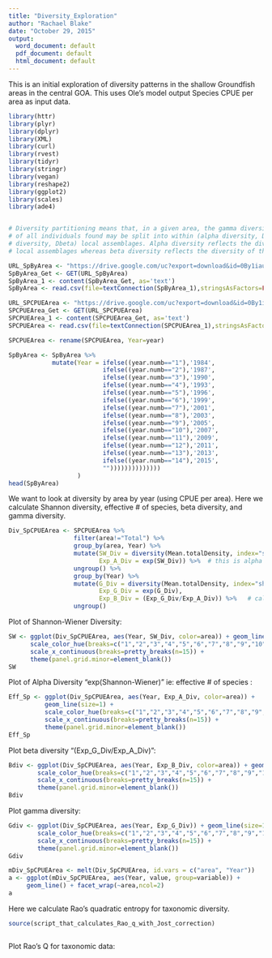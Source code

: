 ```yaml
---
title: "Diversity_Exploration"
author: "Rachael Blake"
date: "October 29, 2015"
output:
  word_document: default
  pdf_document: default
  html_document: default
---
```


This is an initial exploration of diversity patterns in the shallow Groundfish areas in the central GOA.  This uses Ole's model output Species CPUE per area as input data.  


```r
library(httr)
library(plyr)
library(dplyr)
library(XML)
library(curl)
library(rvest)
library(tidyr)
library(stringr)
library(vegan)
library(reshape2)
library(ggplot2)
library(scales)
library(ade4)


# Diversity partitioning means that, in a given area, the gamma diversity (Dgamma)
# of all individuals found may be split into within (alpha diversity, Dalpha) and between (beta 
# diversity, Dbeta) local assemblages. Alpha diversity reflects the diversity of individuals in 
# local assemblages whereas beta diversity reflects the diversity of the local assemblages.
```


```r
URL_SpByArea <- "https://drive.google.com/uc?export=download&id=0By1iaulIAI-udlVNME9rQXEwZ1k"
SpByArea_Get <- GET(URL_SpByArea)
SpByArea_1 <- content(SpByArea_Get, as='text')
SpByArea <- read.csv(file=textConnection(SpByArea_1),stringsAsFactors=FALSE,head=TRUE)

```


```r
URL_SPCPUEArea <- "https://drive.google.com/uc?export=download&id=0By1iaulIAI-udm1FT2trQUh5N1k"
SPCPUEArea_Get <- GET(URL_SPCPUEArea)
SPCPUEArea_1 <- content(SPCPUEArea_Get, as='text')
SPCPUEArea <- read.csv(file=textConnection(SPCPUEArea_1),stringsAsFactors=FALSE,head=TRUE)

SPCPUEArea <- rename(SPCPUEArea, Year=year)

```


```r
SpByArea <- SpByArea %>%
            mutate(Year = ifelse((year.numb=="1"),'1984',
                          ifelse((year.numb=="2"),'1987',
                          ifelse((year.numb=="3"),'1990',
                          ifelse((year.numb=="4"),'1993',       
                          ifelse((year.numb=="5"),'1996',
                          ifelse((year.numb=="6"),'1999',
                          ifelse((year.numb=="7"),'2001',
                          ifelse((year.numb=="8"),'2003',
                          ifelse((year.numb=="9"),'2005',
                          ifelse((year.numb=="10"),'2007',
                          ifelse((year.numb=="11"),'2009',
                          ifelse((year.numb=="12"),'2011',
                          ifelse((year.numb=="13"),'2013',
                          ifelse((year.numb=="14"),'2015',        
                          ""))))))))))))))
                   )
head(SpByArea)
```


We want to look at diversity by area by year (using CPUE per area).
Here we calculate Shannon diversity, effective # of species, beta diversity, and gamma diversity.

```r
Div_SpCPUEArea <- SPCPUEArea %>%
                  filter(area!="Total") %>%
                  group_by(area, Year) %>% 
                  mutate(SW_Div = diversity(Mean.totalDensity, index="shannon"),
                         Exp_A_Div = exp(SW_Div)) %>%  # this is alpha diversity
                  ungroup() %>%
                  group_by(Year) %>%
                  mutate(G_Div = diversity(Mean.totalDensity, index="shannon"),
                         Exp_G_Div = exp(G_Div),
                         Exp_B_Div = (Exp_G_Div/Exp_A_Div)) %>%   # calculate beta diversity (gamma = alpha * beta)
                  ungroup() 

```
\n
\n
\n
\n
Plot of Shannon-Wiener Diversity:  

```r
SW <- ggplot(Div_SpCPUEArea, aes(Year, SW_Div, color=area)) + geom_line(size=1) + 
      scale_color_hue(breaks=c("1","2","3","4","5","6","7","8","9","10","11")) + 
      scale_x_continuous(breaks=pretty_breaks(n=15)) + 
      theme(panel.grid.minor=element_blank())
SW

```

\pagebreak
Plot of Alpha Diversity "exp(Shannon-Wiener)" ie: effective # of species :   

```r
Eff_Sp <- ggplot(Div_SpCPUEArea, aes(Year, Exp_A_Div, color=area)) +
          geom_line(size=1) + 
          scale_color_hue(breaks=c("1","2","3","4","5","6","7","8","9","10","11")) + 
          scale_x_continuous(breaks=pretty_breaks(n=15)) + 
          theme(panel.grid.minor=element_blank())
Eff_Sp

```

Plot beta diversity "(Exp_G_Div/Exp_A_Div)":   

```r
Bdiv <- ggplot(Div_SpCPUEArea, aes(Year, Exp_B_Div, color=area)) + geom_line(size=1) + 
        scale_color_hue(breaks=c("1","2","3","4","5","6","7","8","9","10","11")) + 
        scale_x_continuous(breaks=pretty_breaks(n=15)) + 
        theme(panel.grid.minor=element_blank())
Bdiv

```

\pagebreak
Plot gamma diversity:  

```r
Gdiv <- ggplot(Div_SpCPUEArea, aes(Year, Exp_G_Div)) + geom_line(size=1, color="blue") + 
        scale_color_hue(breaks=c("1","2","3","4","5","6","7","8","9","10","11")) + 
        scale_x_continuous(breaks=pretty_breaks(n=15)) + 
        theme(panel.grid.minor=element_blank())
Gdiv

```


```r
mDiv_SpCPUEArea <- melt(Div_SpCPUEArea, id.vars = c("area", "Year"))
a <- ggplot(mDiv_SpCPUEArea, aes(Year, value, group=variable)) +
     geom_line() + facet_wrap(~area,ncol=2)
a
```



Here we calculate Rao's quadratic entropy for taxonomic diversity.

```r
source(script_that_calculates_Rao_q_with_Jost_correction)



```


Plot Rao's Q for taxonomic data: 

```r


```

